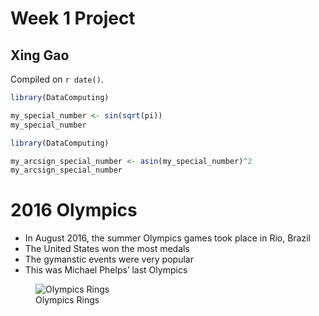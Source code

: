 # Week 1 Project  

## Xing Gao

<!-- leave this material as is -->
Compiled on `r date()`.

```r
library(DataComputing)

my_special_number <- sin(sqrt(pi))
my_special_number
```


```r
library(DataComputing)

my_arcsign_special_number <- asin(my_special_number)^2
my_arcsign_special_number
```

<!-- put your content after this line -->

# 2016 Olympics

* In August 2016, the summer Olympics games took place in Rio, Brazil
* The United States won the most medals
* The gymanstic events were very popular
* This was Michael Phelps' last Olympics

![Olympics Rings](https://heatholders.co.uk/sites/default/files//olympics.jpg)

